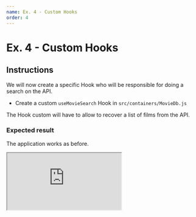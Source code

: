 ```yaml
---
name: Ex. 4 - Custom Hooks
order: 4
---
```


# Ex. 4 - Custom Hooks

## Instructions

We will now create a specific Hook who will be responsible for doing a search on the API.

- Create a custom `useMovieSearch` Hook in `src/containers/MovieDb.js`

The Hook custom will have to allow to recover a list of films from the API.

### Expected result

The application works as before.

<iframe
  src="https://codesandbox.io/embed/github/smooth-code/react-hooks-workshop/tree/end-exercise-4/?fontsize=14&view=preview"
  style={{
    width: '100%',
    height: 500,
    border: 0,
    borderRadius: 4,
    overflow: 'hidden',
  }}
  sandbox="allow-modals allow-forms allow-popups allow-scripts allow-same-origin"
/>

## Help

### App.js

```js
// App.js
import React, { useState } from 'react'
import { Normalize, Grid, Typography } from '@smooth-ui/core-sc'
import SearchInput from './components/SearchInput'
import { useMovieSearch } from './containers/MovieDb'

export default function App() {
  const [query, setQuery] = useState('Lord of the Rings')

  // The usage of the custom Hook to collect the list of movies from the API
  const movies = useMovieSearch(query)

  return (
    <>
      <Grid py={200}>
        <Normalize />
        <Typography variant="display-1">Smooth Movie</Typography>
        <SearchInput
          value={query}
          onChange={event => setQuery(event.target.value)}
        />
        {movies && movies.map(movie => <p key={movie.id}>{movie.title}</p>)}
      </Grid>
    </>
  )
}
```
